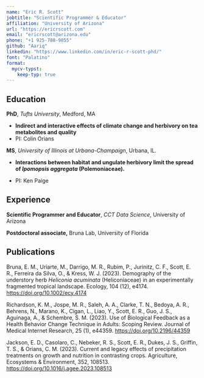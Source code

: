 ```yaml
---
name: "Eric R. Scott"
jobtitle: "Scientific Programmer & Educator"
affiliation: "University of Arizona"
url: "https://ericrscott.com"
email: "ericrscott@arizona.edu"
phone: "+1 925-788-9855"
github: "Aariq"
linkedin: "https://www.linkedin.com/in/eric-r-scott-phd/"
font: "Palatino"
format:
  mycv-typst:
    keep-typ: true
---
```


## Education

<!--# TODO instead of daterange=value, just take the first line of the div and use it for the left column putting everything else in the right column-->

::: {.cv-date-entry daterange="2014–2020"}
**PhD**, *Tufts University*, Medford, MA

-   **Indirect and interactive effects of climate change and herbivory on tea metabolites and quality**
-   PI: Colin Orians
:::

::: {.cv-date-entry daterange="2007–2010"}
**MS**, *University of Illinois at Urbana-Champaign*, Urbana, IL.

-   **Interactions between habitat and ungulate herbivory limit the spread of *Ipomopsis aggregata* (Polemoniaceae).**

-   PI: Ken Paige
:::

## Experience

::: {.cv-date-entry daterange="2022–Present"}
**Scientific Programmer and Educator**, *CCT Data Science*, University of Arizona
:::

::: {.cv-date-entry daterange="2020–2022"}
**Postdoctoral associate,** Bruna Lab, University of Florida
:::

## Publications

<!--# The .publications div just does a simple indenting of all lines except the first.  The optional `boldauth` key simply puts an author name (or really any string) in bold in all entries -->

::: {.publications boldauth="Scott, E. R."}
Bruna, E. M., Uriarte, M., Darrigo, M. R., Rubim, P., Jurinitz, C. F., Scott, E. R., Ferreira da Silva, O., & Kress, W. J.
(2023).
Demography of the understory herb *Heliconia acuminata* (Heliconiaceae) in an experimentally fragmented tropical landscape.
Ecology, 104 (12), e4174.
<https://doi.org/10.1002/ecy.4174>

Richardson, K. M., Jospe, M. R., Saleh, A. A., Clarke, T. N., Bedoya, A. R., Behrens, N., Marano, K., Cigan, L., Liao, Y., Scott, E. R., Guo, J. S., Aguinaga, A., & Schembre, S. M.
(2023).
Use of Biological Feedback as a Health Behavior Change Technique in Adults: Scoping Review.
Journal of Medical Internet Research, 25 (1), e44359.
<https://doi.org/10.2196/44359>

Jackson, E. D., Casolaro, C., Nebeker, R. S., Scott, E. R., Dukes, J. S., Griffin, T. S., & Orians, C. M.
(2023).
Current and legacy effects of precipitation treatments on growth and nutrition in contrasting crops.
Agriculture, Ecosystems & Environment, 352, 108513.
<https://doi.org/10.1016/j.agee.2023.108513>
:::
